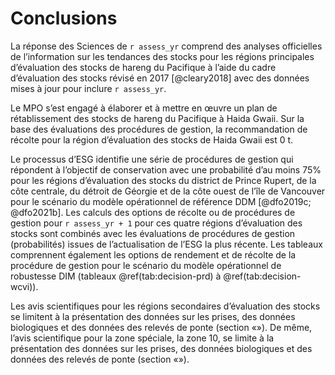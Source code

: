 # Conclusions

La réponse des Sciences de `r assess_yr` comprend des analyses officielles de
l’information sur les tendances des stocks pour les régions principales d’évaluation des stocks de hareng du Pacifique
à l’aide du cadre d’évaluation des stocks révisé en 2017 [@cleary2018]
avec des données mises à jour pour inclure `r assess_yr`.

Le MPO s’est engagé à élaborer et à mettre en œuvre un plan de rétablissement des stocks de
hareng du Pacifique à Haida Gwaii.
Sur la base des évaluations des procédures de gestion, la recommandation de récolte pour la région d’évaluation des stocks de Haida Gwaii est 0&nbsp;t.

Le processus d’ESG identifie une série de procédures de gestion qui répondent à l’objectif de conservation
avec une probabilité d’au moins 75% pour les régions d’évaluation des stocks du district de Prince Rupert, de la côte centrale, du détroit de Géorgie et de la côte ouest de l’île de Vancouver
pour le scénario du modèle opérationnel de référence DDM [@dfo2019c; @dfo2021b].
Les calculs des options de récolte ou de procédures de gestion pour `r assess_yr + 1` pour ces quatre régions d’évaluation des stocks
sont combinés avec les évaluations de procédures de gestion (probabilités) issues de l’actualisation de l’ESG 
la plus récente.
Les tableaux comprennent également les options de rendement et de récolte de la procédure de gestion pour le scénario du modèle opérationnel 
de robustesse DIM (tableaux \@ref(tab:decision-prd) à \@ref(tab:decision-wcvi)).

Les avis scientifiques pour les régions secondaires d’évaluation des stocks se limitent à
la présentation des données sur les prises, des données biologiques et des données des relevés de ponte
(section «\nameref{sec:app-minor}»).
De même, l’avis scientifique pour la zone spéciale, la zone 10, se limite à
la présentation des données sur les prises, des données biologiques et des données des relevés de ponte
(section «\nameref{sec:app-special}»).
